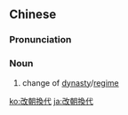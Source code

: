 {{also|改朝换代}}
==Chinese==
{{zh-forms|s=改朝换代|type=22}}

===Pronunciation===
{{zh-pron
|m=gǎicháo huàndài
|c=goi2 ciu4 wun6 doi6
|cat=n
}}

===Noun===
{{zh-noun}}

# change of [[dynasty]]/[[regime]]

[[ko:改朝換代]]
[[ja:改朝換代]]